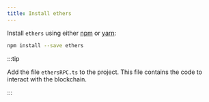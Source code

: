 ```yaml
---
title: Install ethers
---
```


Install `ethers` using either [npm](https://www.npmjs.com/package/ethers) or [yarn](https://yarnpkg.com/package/ethers):

```bash npm2yarn
npm install --save ethers
```

:::tip

Add the file `ethersRPC.ts` to the project. This file contains the code to interact with the blockchain.

:::
